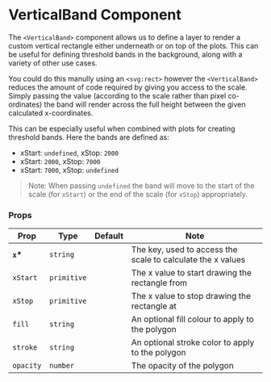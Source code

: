 
<Meta title="Components/Bands/VerticalBand" />

# VerticalBand Component

The `<VerticalBand>` component allows us to define a layer to render a custom vertical rectangle either underneath or on top of the plots. This can be useful for defining threshold bands in the background, along with a variety of other use cases.

You could do this manully using an `<svg:rect>` however the `<VerticalBand>` reduces the amount of code required by giving you access to the scale. Simply passing the value (according to the scale rather than pixel co-ordinates) the band will render across the full height between the given calculated x-coordinates.

<Canvas>
    <Story id="components-bands-verticalband--default" />
</Canvas>

This can be especially useful when combined with plots for creating threshold bands. Here the bands are defined as:

-   xStart: `undefined`, xStop: `2000`
-   xStart: `2000`, xStop: `7000`
-   xStart: `7000`, xStop: `undefined`

> Note: When passing `undefined` the band will move to the start of the scale (for `xStart`) or the end of the scale (for `xStop`) appropriately.

<Canvas>
    <Story id="components-bands-verticalband--thresholds-example" />
</Canvas>

### Props

| Prop      | Type        | Default | Note                                                        |
| --------- | ----------- | ------- | ----------------------------------------------------------- |
| **`x`\*** | `string`    |         | The key, used to access the scale to calculate the x values |
| `xStart`  | `primitive` |         | The x value to start drawing the rectangle from             |
| `xStop`   | `primitive` |         | The x value to stop drawing the rectangle at                |
| `fill`    | `string`    |         | An optional fill colour to apply to the polygon             |
| `stroke`  | `string`    |         | An optional stroke color to apply to the polygon            |
| `opacity` | `number`    |         | The opacity of the polygon                                  |

<br />
